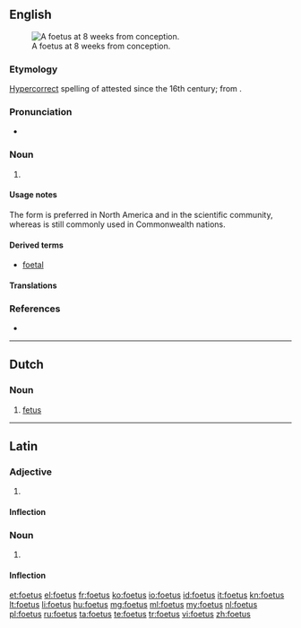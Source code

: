 {{also|fœtus}}
==English==
[[File:10 weeks pregnant.png|thumb|A foetus at 8<!--sic, see Commons. lol--> weeks from conception.]]

===Etymology===
[[hypercorrect|Hypercorrect]] spelling of {{l|en|fetus}} attested since the 16th century; from {{etyl|la|en}} {{term|sc=polytonic|fetus||bringing forth offspring|lang=la}}.

===Pronunciation===
* {{IPA|/ˈfiːtəs/}}

===Noun===
{{en-noun|es|pl2=foeti}} 

# {{chiefly|British|hypercorrect}} {{alternative spelling of|fetus}}

====Usage notes====
The form {{term|fetus}} is preferred in North America and in the scientific community, whereas {{term|foetus}} is still commonly used in Commonwealth nations.

====Derived terms====
* [[foetal]]

====Translations====
{{trans-see|fetus}}

===References===
* {{R:Online Etymology Dictionary}}

----

==Dutch==

===Noun===
{{nl-noun|n|g2=m}}

# [[fetus]]

----

==Latin==

===Adjective===
{{la-adj-1&2|foetus|foeta|foeta|foetum|foetum}}

# {{alternative form of|[[fetus|fētus]]|lang=la}}

====Inflection====
{{la-decl-1&2|foet}}

===Noun===
{{la-noun|foetus|foetus|foetūs|m|fourth}}

# {{alternative form of|[[fetus|fētus]]|lang=la}}

====Inflection====
{{la-decl-4th|foet}}

[[et:foetus]]
[[el:foetus]]
[[fr:foetus]]
[[ko:foetus]]
[[io:foetus]]
[[id:foetus]]
[[it:foetus]]
[[kn:foetus]]
[[lt:foetus]]
[[li:foetus]]
[[hu:foetus]]
[[mg:foetus]]
[[ml:foetus]]
[[my:foetus]]
[[nl:foetus]]
[[pl:foetus]]
[[ru:foetus]]
[[ta:foetus]]
[[te:foetus]]
[[tr:foetus]]
[[vi:foetus]]
[[zh:foetus]]